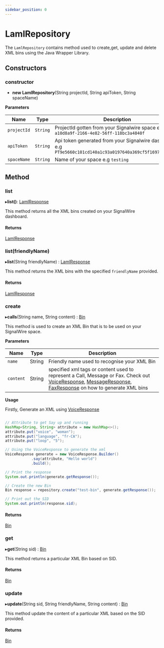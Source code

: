 ```yaml
---
sidebar_position: 0
---
```


# LamlRepository

The `LamlRepository` contains method used to create,get, update and delete XML bins using the Java Wrapper Library.

## Constructors

### constructor

- **new LamlRepository**(String projectId, String apiToken, String spaceName)

**Parameters**

| Name | Type | Description |
| ---- | ---- | ----------- |
| `projectId` | `String` | ProjectId gotten from your Signalwire space e.g `a10d8a9f-2166-4e82-56ff-118bc3a4840f` |
| `apiToken` | `String` | Api token generated from your Signalwire dashboard e.g `PT9e5660c101cd140a1c93a0197640a369cf5f16975a0079c9`|
| `spaceName` | `String` | Name of your space e.g `testing` |

## Method

### list

▸**list()**: [LamlResponse](java/reference/xml/classes/LamlResponse.mdx)

This method returns all the XML bins created on your SignalWire dashboard.

#### Returns

[LamlResponse](java/reference/xml/classes/LamlResponse.mdx)

### list(friendlyName)

▸**list**(String friendlyName) : [LamlResponse](java/reference/xml/classes/LamlResponse.mdx)

This method returns the XML bins with the specified `friendlyName` provided.

#### Returns

[LamlResponse](java/reference/xml/classes/LamlResponse.mdx)

### create

▸**calls**(String name, String content) : [Bin](java/reference/xml/classes/Bin.mdx)

This method is used to create an XML Bin that is to be used on your SignalWire space.

**Parameters**

| Name | Type | Description |
|---|---|---|
| `name` | String | Friendly name used to recognise your XML Bin |
| `content` | String | specified xml tags or content used to represent a Call, Message or Fax. Check out [VoiceResponse](java/reference/xml/classes/VoiceResponse.mdx), [MessageResponse](java/reference/xml/classes/MessageResponse.mdx), [FaxResponse](java/reference/xml/classes/FaxResponse.mdx) on how to generate XML bins |


**Usage**

Firstly, Generate an XML using [VoiceResponse](java/reference/xml/classes/VoiceResponse.mdx)

```java

// Attribute to get Say up and running
HashMap<String, String> attribute = new HashMap<>();
attribute.put("voice", "woman");
attribute.put("language", "fr-CA");
attribute.put("loop", "5");

// Using the VoiceResponse to generate the xml
VoiceResponse generate = new VoiceResponse.Builder()
            .say(attribute, "Hello world")
            .build();

// Print the response
System.out.println(generate.getResponse());

// Create the new Bin
Bin response = repository.create("test-bin", generate.getResponse());

// Print out the SID
System.out.println(response.sid);

```

#### Returns

[Bin](java/reference/xml/classes/Bin.mdx)

### get

▸**get**(String sid) : [Bin](java/reference/xml/classes/Bin.mdx)

This method returns a particular XML Bin based on SID.

#### Returns

[Bin](java/reference/xml/classes/Bin.mdx)

### update

▸**update**(String sid, String friendlyName, String content) : [Bin](java/reference/xml/classes/Bin.mdx)

This method update the content of a particular XML based on the SID provided.

#### Returns

[Bin](java/reference/xml/classes/Bin.mdx)